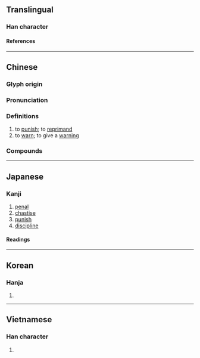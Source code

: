 {{also|惩}}
{{character info/new}}
{{character info|0xFA40}}
{{character info|0xFA8B}}
{{character info|0x2F8B0}}
==Translingual==

===Han character===
{{Han char|rn=61|rad=心|as=15|asj=14|sn=19|snj=18|four=28334|canj=HKP,XHKP|ids=⿱徵心}}

====References====
{{Han ref|kx=0407.440|dkj=11399|dj=0748.290|hdz=42366.060|uh=61F2}}

----

==Chinese==
{{zh-forms|s=惩}}

===Glyph origin===
{{Han etym}}

===Pronunciation===
{{zh-pron
|m=懲
|c=cing4
|h=pfs=
|md=
|mn=têng
|w=
|mc=y
|oc=y
|cat=v
}}

===Definitions===
{{zh-hanzi}}

# to [[punish]]; to [[reprimand]]
# to [[warn]]; to give a [[warning]]

===Compounds===
{{zh-der|懲罰|懲辦|懲治|嚴懲|勸善懲惡|小懲大誡|嚴懲不貸|撤懲|懲惡勸善|懲忿窒欲|懲羹吹齏|懲勸|扶善懲惡|懲一戒百|懲惡獎善|獎懲|懲處|懲前毖後|懲毖|懲戒|懲戒處分|略施薄懲|旌善懲惡|懲一警百|懲一儆眾|薄懲|重懲|膺懲}}

----

==Japanese==

===Kanji===
{{ja-kanji|grade=c|rs=心15}}

# [[penal]]
# [[chastise]]
# [[punish]]
# [[discipline]]

====Readings====
{{ja-readings
|goon=じょう
|kanon=ちょう
|kun=こ-らす, こ-りる, こ-らしめる
}}

----

==Korean==

===Hanja===
{{ko-hanja|징}}

# {{defn|lang=ko|sort=心15}}

----

==Vietnamese==

===Han character===
{{vi-readings|rs=心15|reading=trừng}}

# {{defn|lang=vi|sort=心15}}